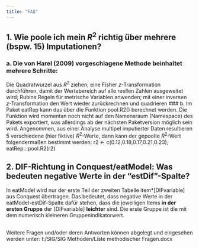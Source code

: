 ```yaml
---
title: "FAQ"
---
```


## 1. Wie poole ich mein $R^2$ richtig über mehrere (bspw. 15) Imputationen?
### a. Die von Harel (2009) vorgeschlagene Methode beinhaltet mehrere Schritte: 
Die Quadratwurzel aus $R^2$ ziehen; eine Fisher *z*-Transformation durchführen, damit der Wertebereich auf alle reellen Zahlen ausgeweitet wird; Rubins Regeln für metrische Variablen anwenden; mit einer inversen *z*-Transformation den Wert wieder zurückrechnen und quadrieren
### b. Im Paket eatRep kann das über die Funktion pool.R2() berechnet werden. 
Die Funktion wird momentan noch nicht auf den Namensraum (Namespace) des Pakets exportiert, was allerdings ab der nächsten Paketversion möglich sein wird. Angenommen, aus einer Analyse multipel imputierter Daten resultieren 5 verschiedene (hier fiktive) $R^2$-Werte, dann kann der gepoolte $R^2$-Wert folgendermaßen bestimmt werden: r2 <- c(0.12,0.18,0.17,0.21,0.23); eatRep:::pool.R2(r2)

## 2. DIF-Richtung in Conquest/eatModel: Was bedeuten negative Werte in der "estDif"-Spalte?
In eatModel wird nur der erste Teil der zweiten Tabelle item*[DIFvariable] aus Conquest übertragen. Das bedeutet, dass negative Werte in der eatModel-estDif-Spalte dafür stehen, dass die jeweiligen Items **in der ersten Gruppe** der [DIFvariable] **leichter** sind. Die erste Gruppe ist die mit dem numerisch kleineren Gruppenindikatorwert.


##

Weitere Fragen und/oder deren Antworten können abgelegt und eingesehen werden unter: 
t:/SIG/SIG Methoden/Liste methodischer Fragen.docx
